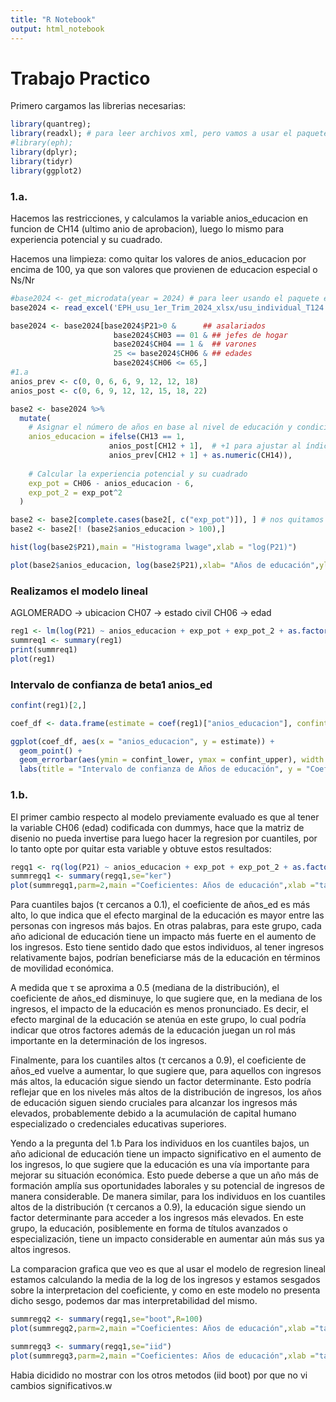 ```yaml
---
title: "R Notebook"
output: html_notebook
---
```

# Trabajo Practico  

Primero cargamos las librerias necesarias: 

```r
library(quantreg);
library(readxl); # para leer archivos xml, pero vamos a usar el paquete eph
#library(eph);
library(dplyr);
library(tidyr)
library(ggplot2)
```

### 1.a. 

Hacemos las restricciones, y calculamos la variable anios_educacion en funcion de CH14 (ultimo anio de aprobacion), luego lo mismo para experiencia potencial y su cuadrado. 

Hacemos una limpieza: como quitar los valores de anios_educacion por encima de 100, ya que son valores que provienen de educacion especial o Ns/Nr 

```r
#base2024 <- get_microdata(year = 2024) # para leer usando el paquete eph 
base2024 <- read_excel('EPH_usu_1er_Trim_2024_xlsx/usu_individual_T124.xlsx')

base2024 <- base2024[base2024$P21>0 &      ## asalariados
                       base2024$CH03 == 01 & ## jefes de hogar
                       base2024$CH04 == 1 &  ## varones
                       25 <= base2024$CH06 & ## edades
                       base2024$CH06 <= 65,]
#1.a
anios_prev <- c(0, 0, 6, 6, 9, 12, 12, 18)
anios_post <- c(0, 6, 9, 12, 12, 15, 18, 22)

base2 <- base2024 %>%
  mutate(
    # Asignar el número de años en base al nivel de educación y condición de finalización
    anios_educacion = ifelse(CH13 == 1,
                      anios_post[CH12 + 1],  # +1 para ajustar al índice en R
                      anios_prev[CH12 + 1] + as.numeric(CH14)),
    
    # Calcular la experiencia potencial y su cuadrado
    exp_pot = CH06 - anios_educacion - 6,
    exp_pot_2 = exp_pot^2
  )

base2 <- base2[complete.cases(base2[, c("exp_pot")]), ] # nos quitamos los na's.
base2 <- base2[! (base2$anios_educacion > 100),]
```

```r
hist(log(base2$P21),main = "Histograma lwage",xlab = "log(P21)")
```

```r
plot(base2$anios_educacion, log(base2$P21),xlab= "Años de educación",ylab = "log(Ingresos)")
```

### Realizamos el modelo lineal 

AGLOMERADO -> ubicacion 
CH07 -> estado civil 
CH06 -> edad 

```r
reg1 <- lm(log(P21) ~ anios_educacion + exp_pot + exp_pot_2 + as.factor(AGLOMERADO) + as.factor(CH07) + as.factor(CH06), data=base2)
summreq1 <- summary(reg1)
print(summreq1)
plot(reg1)
```

### Intervalo de confianza de beta1 anios_ed 

```r
confint(reg1)[2,] 
```

```r
coef_df <- data.frame(estimate = coef(reg1)["anios_educacion"], confint_lower = confint(reg1)["anios_educacion", 1], confint_upper = confint(reg1)["anios_educacion", 2])

ggplot(coef_df, aes(x = "anios_educacion", y = estimate)) +
  geom_point() +
  geom_errorbar(aes(ymin = confint_lower, ymax = confint_upper), width = 0.2) +
  labs(title = "Intervalo de confianza de Años de educación", y = "Coeficiente (Años de educación)")

```

### 1.b.

El primer cambio respecto al modelo previamente evaluado es que al tener la variable CH06 (edad) codificada con dummys, hace que la matriz de disenio no pueda invertise para luego hacer la regresion por cuantiles, por lo tanto opte por quitar esta variable y obtuve estos resultados:

```r
regq1 <- rq(log(P21) ~ anios_educacion + exp_pot + exp_pot_2 + as.factor(AGLOMERADO) + as.factor(CH07),data=base2,tau = 1:9/10,ci = FALSE)
summregq1 <- summary(regq1,se="ker")
plot(summregq1,parm=2,main ="Coeficientes: Años de educación",xlab ="tau's",ylab = "coef ") # con param =2 le decimos que queremos el grafico de valores e intervalos de confianza de años de educacion. 
```

Para cuantiles bajos (τ cercanos a 0.1), el coeficiente de años_ed es más alto, lo que indica que el efecto marginal de la educación es mayor entre las personas con ingresos más bajos. En otras palabras, para este grupo, cada año adicional de educación tiene un impacto más fuerte en el aumento de los ingresos. Esto tiene sentido dado que estos individuos, al tener ingresos relativamente bajos, podrían beneficiarse más de la educación en términos de movilidad económica.

A medida que τ se aproxima a 0.5 (mediana de la distribución), el coeficiente de años_ed disminuye, lo que sugiere que, en la mediana de los ingresos, el impacto de la educación es menos pronunciado. Es decir, el efecto marginal de la educación se atenúa en este grupo, lo cual podría indicar que otros factores además de la educación juegan un rol más importante en la determinación de los ingresos.

Finalmente, para los cuantiles altos (τ cercanos a 0.9), el coeficiente de años_ed vuelve a aumentar, lo que sugiere que, para aquellos con ingresos más altos, la educación sigue siendo un factor determinante. Esto podría reflejar que en los niveles más altos de la distribución de ingresos, los años de educación siguen siendo cruciales para alcanzar los ingresos más elevados, probablemente debido a la acumulación de capital humano especializado o credenciales educativas superiores.

Yendo a la pregunta del 1.b
Para los individuos en los cuantiles bajos, un año adicional de educación tiene un impacto significativo en el aumento de los ingresos, lo que sugiere que la educación es una vía importante para mejorar su situación económica. Esto puede deberse a que un año más de formación amplía sus oportunidades laborales y su potencial de ingresos de manera considerable.
De manera similar, para los individuos en los cuantiles altos de la distribución (τ cercanos a 0.9), la educación sigue siendo un factor determinante para acceder a los ingresos más elevados. En este grupo, la educación, posiblemente en forma de títulos avanzados o especialización, tiene un impacto considerable en aumentar aún más sus ya altos ingresos.

La comparacion grafica que veo es que al usar el modelo de regresion lineal estamos calculando la media de la log de los ingresos y estamos sesgados sobre la interpretacion del coeficiente, y como en este modelo no presenta dicho sesgo, podemos dar mas interpretabilidad del mismo.


```r
summregq2 <- summary(regq1,se="boot",R=100)
plot(summregq2,parm=2,main ="Coeficientes: Años de educación",xlab ="tau's",ylab = "coef ")
```

```r
summregq3 <- summary(regq1,se="iid")
plot(summregq3,parm=2,main ="Coeficientes: Años de educación",xlab ="tau's",ylab = "coef ")
```

Habia dicidido no mostrar con los otros metodos (iid boot) por que no vi cambios significativos.w
